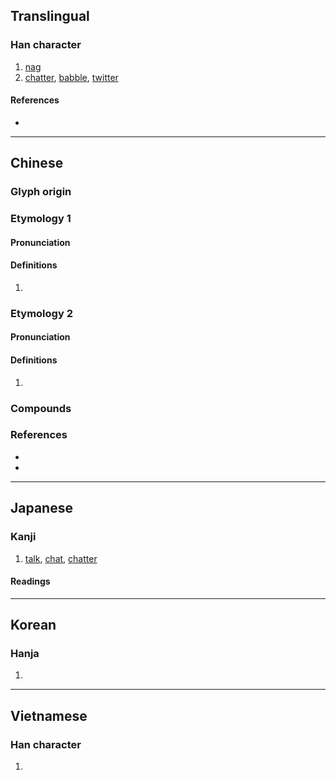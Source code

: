 {{character info/new}}
==Translingual==

===Han character===
{{Han char|rn=30|rad=口|as=09|sn=12|four=64094|canj=RPTD|ids=⿰口枼}}

# [[nag]]
# [[chatter]], [[babble]], [[twitter]]

====References====
* {{Han ref|kx=0198.010|dkj=03917|dj=0419.120|hdz=10649.100|uh=558B|ud=21899|bh=B3E3|bd=46051}}

----

==Chinese==
{{zh-forms}}

===Glyph origin===
{{Han etym}}

===Etymology 1===

====Pronunciation====
{{zh-pron
|m=dié
|c=dip6
|mc=
|oc=
|cat=
}}
{{attention|zh|distribute mc/oc}}

====Definitions====
{{zh-hanzi}}

# {{rfdef|zh}}

===Etymology 2===

====Pronunciation====
{{zh-pron
|m=zhá
|c=zaap6
|mc=
|oc=
|cat=
}}

====Definitions====
{{zh-hanzi}}

# {{rfdef|zh}}

===Compounds===
{{zh-der|喋喋不已|喋血|喋語|喋喋便便|啑喋|喋囁|喋喋不休|喋喋|喋呷|唼喋}}

===References===
* {{R:twedu|A00632}}
* {{R:yue:Hanzi}}

----

==Japanese==

===Kanji===
{{ja-kanji|grade=n|rs=口09}}

# [[talk]], [[chat]], [[chatter]]
====Readings====
{{ja-readings|goon=[[じょう]] (jō)|kanon=[[ちょう]] (chō)|kun=[[しゃべる]] (shaberu), [[ついばむ]] (tsuibamu)}}

----

==Korean==

===Hanja===
{{ko-hanja|hangeul=[[첩]], [[잡]]|rv=cheop, jap|mr=ch'ŏp, chap}}

# {{defn|lang=ko|sort=口09}}

----

==Vietnamese==

===Han character===
{{vi-hantu|[[nhịp]]|rs=口09}}

# {{defn|lang=vi|sort=口09}}
